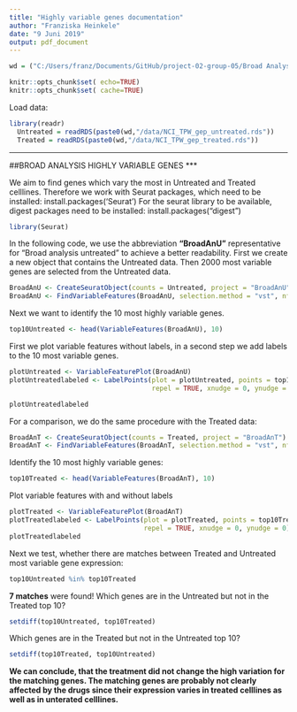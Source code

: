 ```yaml
---
title: "Highly variable genes documentation"
author: "Franziska Heinkele"
date: "9 Juni 2019"
output: pdf_document
---
```


```r
wd = ("C:/Users/franz/Documents/GitHub/project-02-group-05/Broad Analysis")
``` 

```r
knitr::opts_chunk$set( echo=TRUE)
knitr::opts_chunk$set( cache=TRUE)
```

Load data:
```r
library(readr)
  Untreated = readRDS(paste0(wd,"/data/NCI_TPW_gep_untreated.rds"))
  Treated = readRDS(paste0(wd,"/data/NCI_TPW_gep_treated.rds"))

```


***
##BROAD ANALYSIS HIGHLY VARIABLE GENES
***


We aim to find genes which vary the most in Untreated and Treated celllines.
Therefore we work with Seurat packages, which need to be installed: install.packages('Seurat')
For the seurat library to be available, digest packages need to be installed: install.packages("digest")

```r
library(Seurat)
```

In the following code, we use the abbreviation __"BroadAnU"__ representative for "Broad analysis untreated" to achieve a better readability.
First we create a new object that contains the Untreated data. Then 2000 most variable genes are selected from the Untreated data.

```r
BroadAnU <- CreateSeuratObject(counts = Untreated, project = "BroadAnU")
BroadAnU <- FindVariableFeatures(BroadAnU, selection.method = "vst", nfeatures= 2000)
```

Next we want to identify the 10 most highly variable genes.

```r
top10Untreated <- head(VariableFeatures(BroadAnU), 10)
```

First we plot variable features without labels, in a second step we add labels to the 10 most variable genes.

```r

plotUntreated <- VariableFeaturePlot(BroadAnU)
plotUntreatedlabeled <- LabelPoints(plot = plotUntreated, points = top10Untreated,
                                    repel = TRUE, xnudge = 0, ynudge = 0)

plotUntreatedlabeled
```

For a comparison, we do the same procedure with the Treated data:

```r
BroadAnT <- CreateSeuratObject(counts = Treated, project = "BroadAnT")
BroadAnT <- FindVariableFeatures(BroadAnT, selection.method = "vst", nfeatures= 2000)
```

Identify the 10 most highly variable genes:
```r
top10Treated <- head(VariableFeatures(BroadAnT), 10)
```

Plot variable features with and without labels
```r
plotTreated <- VariableFeaturePlot(BroadAnT)
plotTreatedlabeled <- LabelPoints(plot = plotTreated, points = top10Treated,
                                  repel = TRUE, xnudge = 0, ynudge = 0)
plotTreatedlabeled
```

Next we test, whether there are matches between Treated and Untreated most variable gene expression:

```r
top10Untreated %in% top10Treated
```

__7 matches__ were found! 
Which genes are in the Untreated but not in the Treated top 10?

```r
setdiff(top10Untreated, top10Treated)
```

Which genes are in the Treated but not in the Untreated top 10?

```r
setdiff(top10Treated, top10Untreated)
```


__We can conclude, that the treatment did not change the high variation for the matching genes. The matching genes are probably not clearly affected by the drugs since their expression varies in treated celllines as well as in unterated celllines.__
